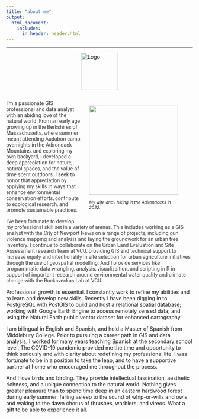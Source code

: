 ```yaml
---
title: "about me"
output: 
  html_document:
    includes:
      in_header: header.html
---
```


```{=html}
<style>
    
h1 {
    font-family: 'Kanit', sans-serif;
    font-weight: 600;
    font-style: normal;
    color: #3D3D3D;
    font-size: 70px;
    letter-spacing: 10px; 
    text-align:center;
}

h2 {
    font-family: 'Kanit', sans-serif;
    font-weight: 365;
    color: #3D3D3D;
    font-style: normal;
    font-size: 32px;
    letter-spacing: 1.7px; 
    text-align:center;
}

.logo {
  display: block; /* Ensure it's a block-level element */
  margin: 0 auto; /* Center horizontally */
  width: 100px;
  height: auto; /* Maintain aspect ratio */
}

.text {
      font-family: 'Roboto', sans-serif;
      font-weight: 400;
      color: #3D3D3D;
      font-size: 24px
      letter-spacing: 1.15px;
      text-align:left;
      }
      
.center {
  display: block;
  margin-left: auto;
  margin-right: auto;
  width: 75%;
}
</style>
```
<hr>

<div>

<img src="media/logos/amc_logo_white.png" alt="Logo" class="logo"/>

</div>

::: {style="overflow: hidden;"} 
<!-- Ensures the container wraps around floated elements -->

<figure style="float: right; margin-left: 20px;">

<!-- Floats the figure to the right and adds space between the text and the image -->

<img src="media/me_Ro_adirondacks.jpg" style=" width:240px"/>

<figcaption style="float: center; width:240px; font-size: .8em;">

<i>My wife and I hiking in the Adirondacks in 2022.</i>

</figcaption>
</figure>

::: text
I’m a passionate GIS professional and data analyst with an abiding love of the natural world.
From an early age growing up in the Berkshires of Massachusetts, where summer meant attending Audubon camp, overnights in the Adirondack Mountains, and exploring my own backyard, I developed a deep appreciation for nature, natural spaces, and the value of time spent outdoors.
I seek to honor that appreciation by applying my skills in ways that enhance environmental conservation efforts, contribute to ecological research, and promote sustainable practices.

I’ve been fortunate to develop my professional skill set in a variety of arenas.
This includes working as a GIS analyst with the City of Newport News on a range of projects, including gun violence mapping and analysis and laying the groundwork for an urban tree inventory. I continue to collaborate on the Urban Land Evaluation and Site Assessment research team at VCU, providing GIS and technical support to increase equity and intentionality in site selection for urban agriculture initiatives through the use of geospatial modelling. And I provide services like programmatic data wrangling, analysis, visualizaition, and scripting in R in support of important research around environmental water quality and climate change with the Buckaveckas Lab at VCU.
:::

Professional growth is essential. I constantly work to refine my abilities and to learn and develop new skills. Recently I have been digging in to PostgreSQL with PostGIS to build and host a relational spatial database; working with Google Earth Engine to access remotely sensed data; and using the Natural Earth public vector dataset for enhanced cartography.

I am bilingual in English and Spanish, and hold a Master of Spanish from Middlebury College.
Prior to pursuing a career path in GIS and data analysis, I worked for many years teaching Spanish at the secondary school level.
The COVID-19 pandemic provided me the time and opportunity to think seriously and with clarity about redefining my professional life.
I was fortunate to be in a position to take the leap, and to have a supportive partner at home who encouraged me throughout the process.

And I love birds and birding.
They provide intellectual fascination, aesthetic richness, and a unique connection to the natural world.
Nothing gives greater pleasure than to spend time deep in an eastern hardwood forest during early summer, falling asleep to the sound of whip-or-wills and owls and waking to the dawn chorus of thrushes, warblers, and vireos. What a gift to be able to experience it all.

</div>

:::
